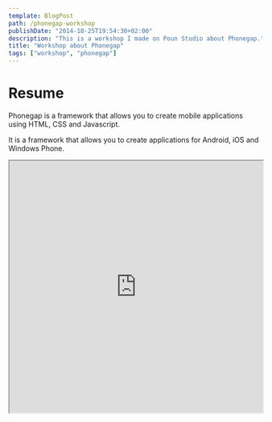 ```yaml
---
template: BlogPost
path: /phonegap-workshop
publishDate: "2014-10-25T19:54:30+02:00"
description: "This is a workshop I made on Poun Studio about Phonegap."
title: "Workshop about Phonegap"
tags: ["workshop", "phonegap"]
---
```


# Resume

Phonegap is a framework that allows you to create mobile applications using HTML, CSS and Javascript.

It is a framework that allows you to create applications for Android, iOS and Windows Phone.

<iframe
	width="100%"
	height="500"
	src="https://docs.google.com/document/d/e/2PACX-1vQDByRdRSdnFGCrDx5RU8zHhUkIwxkmeILcaXmBa7AlilGxbADQQpUcEcsIQQLLiqzG7dl7KwAtV3tp/pub?embedded=true"
></iframe>

